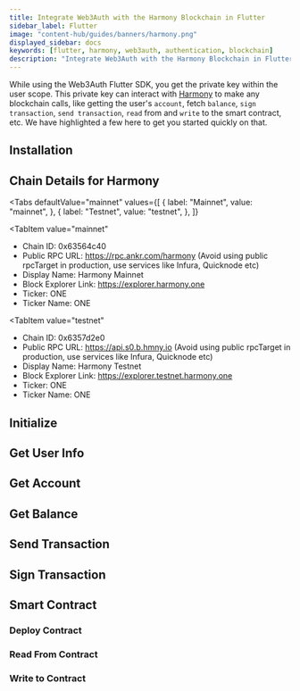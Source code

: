 ```yaml
---
title: Integrate Web3Auth with the Harmony Blockchain in Flutter
sidebar_label: Flutter
image: "content-hub/guides/banners/harmony.png"
displayed_sidebar: docs
keywords: [flutter, harmony, web3auth, authentication, blockchain]
description: "Integrate Web3Auth with the Harmony Blockchain in Flutter | Documentation - Web3Auth"
---
```



<SEO
  title="Integrate Web3Auth with the Harmony Blockchain in Flutter"
  description="Integrate Web3Auth with the Harmony Blockchain in Flutter | Documentation - Web3Auth"
  image="https://web3auth.io/docs/content-hub/guides/banners/harmony.png"
  slug="/connect-blockchain/evm/harmony/flutter"
/>

While using the Web3Auth Flutter SDK, you get the private key within the user scope. This private key can interact with
[Harmony](https://www.harmony.one/) to make any blockchain calls, like getting the user's `account`, fetch `balance`, `sign transaction`,
`send transaction`, `read` from and `write` to the smart contract, etc. We have highlighted a few here to get you started quickly on that.

## Installation

<InstallationSnippet />

## Chain Details for Harmony

<Tabs
 defaultValue="mainnet"
  values={[
    { label: "Mainnet", value: "mainnet", },
    { label: "Testnet", value: "testnet", },
  ]}
>
<TabItem
  value="mainnet"
>

- Chain ID: 0x63564c40
- Public RPC URL: https://rpc.ankr.com/harmony (Avoid using public rpcTarget in production, use services like Infura, Quicknode etc)
- Display Name: Harmony Mainnet
- Block Explorer Link: https://explorer.harmony.one
- Ticker: ONE
- Ticker Name: ONE

</TabItem>

<TabItem
  value="testnet"
>

- Chain ID: 0x6357d2e0
- Public RPC URL: https://api.s0.b.hmny.io (Avoid using public rpcTarget in production, use services like Infura, Quicknode etc)
- Display Name: Harmony Testnet
- Block Explorer Link: https://explorer.testnet.harmony.one
- Ticker: ONE
- Ticker Name: ONE

</TabItem>
</Tabs>

## Initialize

<InitialisationSnippet />

## Get User Info

<UserInfoSnippet />

## Get Account

<GetAccountSnippet />

## Get Balance

<GetBalanceSnippet />

## Send Transaction

<SendTransactionSnippet />

## Sign Transaction

<SignTransactionSnippet />

## Smart Contract

<TestContractSnippet />

### Deploy Contract

<DeployContractSnippet />

### Read From Contract

<ReadContractSnippet />

### Write to Contract

<WriteContractSnippet />
